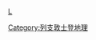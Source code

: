 {{Commonscat|Mountain ranges of Liechtenstein}}

[[Category:列支敦士登地理|Category:列支敦士登地理]]
[[category:欧洲各国山脉|L]]